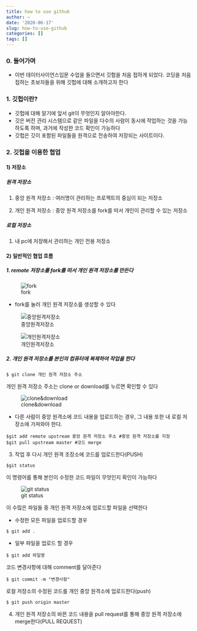 ```yaml
---
title: how to use github
author: ~
date: '2020-06-17'
slug: how-to-use-github
categories: []
tags: []
---
```


### 0. 들어가며
- 이번 데이터사이언스입문 수업을 들으면서 깃험을 처음 접하게 되었다. 코딩을 처음 접하는 초보자들을 위해 깃헙에 대해 소개하고자 한다

### 1. 깃헙이란?
- 깃헙에 대해 알기에 앞서 git이 무엇인지 알아야한다.
- 깃은 버전 관리 시스템으로 같은 파일을 다수의 사람이 동시에 작업하는 것을 가능하도록 하며, 과거에 작성한 코드 확인이 가능하다
- 깃헙은 깃이 포함된 파일들을 원격으로 전송하여 저장되는 사이트이다.

### 2. 깃헙을 이용한 협업

#### 1) 저장소
##### 원격 저장소

1. 중앙 원격 저장소 : 여러명이 관리하는 프로젝트의 중심이 되는 저장소 

2. 개인 원격 저장소 : 중앙 원격 저장소를 fork를 떠서 개인이 관리할 수 있는 저장소

##### 로컬 저장소
1. 내 pc에 저장해서 관리하는 개인 전용 저장소 

#### 2) 일반적인 협업 흐름
##### 1. remote 저장소를 fork를 떠서 개인 원격 저장소를 만든다 

![fork](https://focused-elion-b6663c.netlify.app/pics/git_1.png)

- fork를 눌러 개인 원격 저장소를 생성할 수 있다 

![중앙원격저장소](https://focused-elion-b6663c.netlify.app/pics/git_2.png)


![개인원격저장소](https://focused-elion-b6663c.netlify.app/pics/git_3.png)


##### 2. 개인 원격 저장소를 본인의 컴퓨터에 복제하여 작업을 한다 

```
$ git clone 개인 원격 저장소 주소 
```

개인 원격 저장소 주소는 clone or download를 누르면 확인할 수 있다

![clone&download](https://focused-elion-b6663c.netlify.app/pics/git_4.png)

* 다른 사람이 중앙 원격소에 코드 내용을 업로드하는 경우, 그 내용 또한 내 로컬 저장소에 가져와야 한다.

```
$git add remote upstream 중앙 원격 저장소 주소 #중앙 원격 저장소를 지정
$git pull upstream master #코드 merge
```

3. 작업 후 다시 개인 원격 조장소에 코드를 업로드한다(PUSH)

```
$git status
```
이 명령어를 통해 본인이 수정한 코드 파일이 무엇인지 확인이 가능하다 

![git status](https://focused-elion-b6663c.netlify.app/pics/git_5.png)

이 수많은 파일들 중 개인 원격 저장소에 업로드할 파일을 선택한다

- 수정한 모든 파일을 업로드할 경우

```
$ git add .
```

- 일부 파일을 업로드 할 경우

```
$ git add 파일명
```

코드 변경사항에 대해 comment를 달아준다 

```
$ git commit -m "변경사항"
```

로컬 저장소의 수정된 코드를 개인 중앙 원격소에 업로드한다(push)

```
$ git push origin master
```

4. 개인 원격 저장소의 바뀐 코드 내용을 pull request를 통해 중앙 원격 저장소에 merge한다(PULL REQUEST)
